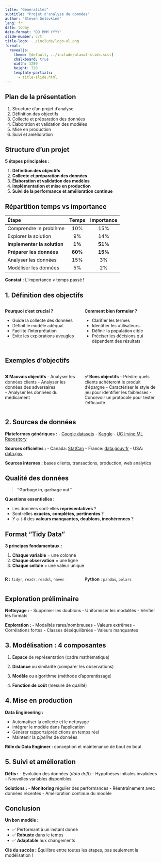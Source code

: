 ```yaml
--- 
title: "Généralités"
subtitle: "Projet d'analyse de données"
author: "Steven Golovkine"
lang: fr
date: today
date-format: "DD MMM YYYY"
slide-number: c/t
title-logo: ../include/logo-ul.png
format:
  revealjs:
    theme: [default, ../include/ulaval-slide.scss]
    chalkboard: true
    width: 1280
    height: 720
    template-partials:
      - title-slide.html
--- 
```


## Plan de la présentation

1. Structure d'un projet d'analyse
2. Définition des objectifs
3. Collecte et préparation des données
4. Élaboration et validation des modèles
5. Mise en production
6. Suivi et amélioration

## Structure d'un projet {.smaller}

**5 étapes principales :**

1. **Définition des objectifs**
2. **Collecte et préparation des données**  
3. **Élaboration et validation des modèles**
4. **Implémentation et mise en production**
5. **Suivi de la performance et amélioration continue**

## Répartition temps vs importance

| Étape | Temps | Importance |
|:------|:-----:|:----------:|
| Comprendre le problème | 10% | 15% |
| Explorer la solution | 9% | 14% |
| **Implementer la solution** | **1%** | **51%** |
| **Préparer les données** | **60%** | **15%** |
| Analyser les données | 15% | 3% |
| Modéliser les données | 5% | 2% |

::: {.fragment}
**Constat :** L'importance ≠ temps passé !
:::

## 1. Définition des objectifs

:::: {.columns}

::: {.column width="50%"}
**Pourquoi c'est crucial ?**

- Guide la collecte des données
- Définit le modèle adéquat
- Facilite l'interprétation
- Évite les explorations aveugles
:::

::: {.column width="50%"}
**Comment bien formuler ?**

- Clarifier les termes
- Identifier les utilisateurs
- Définir la population cible
- Préciser les décisions qui dépendent des résultats
:::

::::

## Exemples d'objectifs

:::: {.columns}

::: {.column width="50%"}
**❌ Mauvais objectifs**
- Analyser les données clients
- Analyser les données des adversaires  
- Analyser les données du médicament
:::

::: {.column width="50%"}
**✅ Bons objectifs**
- Prédire quels clients achèteront le produit d'épargne
- Caractériser le style de jeu pour identifier les faiblesses
- Concevoir un protocole pour tester l'efficacité
:::

::::

## 2. Sources de données

**Plateformes génériques :**
- [Google datasets](https://datasetsearch.research.google.com/)
- [Kaggle](https://www.kaggle.com)
- [UC Irvine ML Repository](https://archive-beta.ics.uci.edu)

**Sources officielles :**
- Canada: [StatCan](https://www.statcan.gc.ca/fr/debut)
- France: [data.gouv.fr](https://www.data.gouv.fr/fr/)
- USA: [data.gov](https://data.gov)

**Sources internes :** bases clients, transactions, production, web analytics

## Qualité des données

> **"Garbage in, garbage out"**

**Questions essentielles :**

- Les données sont-elles **représentatives** ?
- Sont-elles **exactes, complètes, pertinentes** ?
- Y a-t-il des **valeurs manquantes, doublons, incohérences** ?

## Format "Tidy Data"

**3 principes fondamentaux :**

1. **Chaque variable** = une colonne
2. **Chaque observation** = une ligne  
3. **Chaque cellule** = une valeur unique

:::: {.columns}

::: {.column width="50%"}
**R :** `tidyr`, `readr`, `readxl`, `haven`
:::

::: {.column width="50%"}
**Python :** `pandas`, `polars`
:::

::::

## Exploration préliminaire

**Nettoyage :**
- Supprimer les doublons
- Uniformiser les modalités
- Vérifier les formats

**Exploration :**
- Modalités rares/nombreuses
- Valeurs extrêmes
- Corrélations fortes
- Classes déséquilibrées
- Valeurs manquantes

## 3. Modélisation : 4 composantes

1. **Espace** de représentation (cadre mathématique)

2. **Distance** ou similarité (comparer les observations)

3. **Modèle** ou algorithme (méthode d'apprentissage)

4. **Fonction de coût** (mesure de qualité)

## 4. Mise en production

**Data Engineering :**

- Automatiser la collecte et le nettoyage
- Intégrer le modèle dans l'application
- Générer rapports/prédictions en temps réel
- Maintenir la *pipeline* de données

**Rôle du Data Engineer :** conception et maintenance de bout en bout

## 5. Suivi et amélioration

**Défis :**
- Evolution des données (*data drift*)
- Hypothèses initiales invalidées
- Nouvelles variables disponibles

**Solutions :**
- **Monitoring** régulier des performances
- Réentraînement avec données récentes
- Amélioration continue du modèle

## Conclusion

**Un bon modèle :**

- ✅ Performant à un instant donné
- ✅ **Robuste** dans le temps
- ✅ **Adaptable** aux changements

**Clé du succès :** Équilibre entre toutes les étapes, pas seulement la modélisation !
